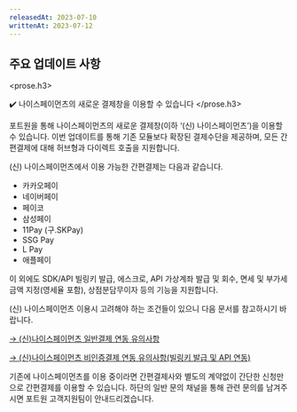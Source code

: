 ```yaml
---
releasedAt: 2023-07-10
writtenAt: 2023-07-12
---
```



## 주요 업데이트 사항

<prose.h3>
  <PaymentV1 />

  ✔️ 나이스페이먼츠의 새로운 결제창을 이용할 수 있습니다
</prose.h3>

포트원을 통해 나이스페이먼츠의 새로운 결제창(이하 ‘(신) 나이스페이먼츠’)을 이용할 수 있습니다. 이번
업데이트를 통해 기존 모듈보다 확장된 결제수단을 제공하며, 모든 간편결제에 대해 허브형과 다이렉트
호출을 지원합니다.

(신) 나이스페이먼츠에서 이용 가능한 간편결제는 다음과 같습니다.

- 카카오페이
- 네이버페이
- 페이코
- 삼성페이
- 11Pay (구.SKPay)
- SSG Pay
- L Pay
- 애플페이

이 외에도 SDK/API 빌링키 발급, 에스크로, API 가상계좌 발급 및 회수, 면세 및 부가세 금액 지정(영세율 포함), 상점분담무이자 등의 기능을 지원합니다.

(신) 나이스페이먼츠 이용시 고려해야 하는 조건들이 있으니 다음 문서를 참고하시기 바랍니다.

[→ (신)나이스페이먼츠 일반결제 연동 유의사항](/docs/ko/pg/payment-gateway/nice-v2/payment-caution)

[→ (신)나이스페이먼츠 비인증결제 연동 유의사항(빌링키 발급 및 API 연동)](docs/ko/pg/payment-gateway/nice-v2/billing-api-caution)

기존에 나이스페이먼츠를 이용 중이라면 간편결제사와 별도의 계약없이 간단한 신청만으로 간편결제를
이용할 수 있습니다. 하단의 일반 문의 채널을 통해 관련 문의를 남겨주시면 포트원 고객지원팀이
안내드리겠습니다.
